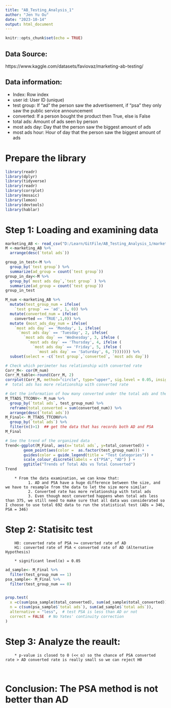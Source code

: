 ```yaml
---
title: "AB_Testing_Analysis_1"
author: "Jen Yu Ou"
date: "2023-10-14"
output: html_document
---
```


```r
knitr::opts_chunk$set(echo = TRUE)
```

## Data Source:
  https://www.kaggle.com/datasets/faviovaz/marketing-ab-testing/
  
  
## Data information:
  * Index: Row index
  * user id: User ID (unique)
  * test group: If "ad" the person saw the advertisement, if "psa" they only saw the public service announcement
  * converted: If a person bought the product then True, else is False
  * total ads: Amount of ads seen by person
  * most ads day: Day that the person saw the biggest amount of ads
  * most ads hour: Hour of day that the person saw the biggest amount of ads
  
# Prepare the library

```r
library(readr)
library(dplyr)
library(tidyverse)
library(readr)
library(corrplot)
library(mosaic)
library(lemon)
library(devtools)
library(hablar)
```

# Step 1: Loading  and examining data

```r
marketing_AB <- read_csv("D:/Learn/GitFile/AB_Testing_Analysis_1/marketing_AB.csv")
M <-marketing_AB %>% 
  arrange(desc(`total ads`))

group_in_test<-M %>% 
  group_by(`test group`) %>% 
  summarize(ad_group = count(`test group`))
group_in_day<-M %>% 
  group_by(`most ads day`,`test group` ) %>% 
  summarize(ad_group = count(`test group`))
group_in_test

M_num <-marketing_AB %>% 
  mutate(test_group_num = ifelse(
    `test group` == 'ad', 1, 0)) %>% 
  mutate(converted_num = ifelse(
    converted == 'TRUE',1,0)) %>% 
  mutate (most_ads_day_num = ifelse(
    `most ads day` == 'Monday', 1, ifelse(
      `most ads day` == 'Tuesday', 2, ifelse(
        `most ads day` == 'Wednesday', 3, ifelse (
          `most ads day` == 'Thursday', 4, ifelse (
            `most ads day` == 'Friday', 5, ifelse (
              `most ads day` == 'Saturday', 6, 7))))))) %>% 
  subset(select = -c(`test group`,`converted`, `most ads day`))

# Check which perimeter has relationship with converted rate
Corr_M<- cor(M_num)
Corr_M_table<-round(Corr_M, 2)
corrplot(Corr_M, method="circle", type="upper", sig.level = 0.05, insig = "blank")
#  total ads has more relationship with converted rate

# Get the information of how many converted under the total ads and the test group
M_TTADS_TTCONV<- M_num %>%
  group_by(`total ads`, test_group_num) %>% 
  reframe(total_converted = sum(converted_num)) %>% 
  arrange(desc(`total ads`))
M_Final<- M_TTADS_TTCONV%>% 
  group_by(`total ads`) %>% 
  filter(n()>1)  ## get the data that has records both AD and PSA
M_Final

# See the trend of the organized data
Trend<-ggplot(M_Final, aes(x=`total ads`, y=total_converted)) +
        geom_point(aes(color =  as.factor(test_group_num))) + 
        guides(color = guide_legend(title = "Test Categories")) +
        scale_colour_discrete(labels = c("PSA", "AD") ) +
        ggtitle("Trends of Total ADs vs Total Converted")
Trend

```

        * From the data examination, we can know that:
              1. AD and PSA have a huge difference between the size, and we have to resample from the data to let the size more similar
              2. Converted rate has more relationship with total ads
              3. Even though most converted happens when total ads less than 375, we still need to make sure that all data was considerated so I choose to use total 692 data to run the statistical test (ADs = 346, PSA = 346)

# Step 2: Statisitc test
        H0: converted rate of PSA >= converted rate of AD
        H1: converted rate of PSA < converted rate of AD (Alternative Hypothesis)
        
        * significant level(α) = 0.05
```r
ad_sample<- M_Final %>% 
  filter(test_group_num == 1)
psa_sample<- M_Final %>% 
  filter(test_group_num == 0)


prop.test(
  x =c(sum(psa_sample$total_converted), sum(ad_sample$total_converted)),
  n = c(sum(psa_sample$`total ads`), sum(ad_sample$`total ads`)),
  alternative = "less",  # test PSA is less than AD or not
  correct = FALSE  # No Yates' continuity correction
)

```
      
# Step 3: Analyze the reault:
        * p-value is closed to 0 (<< α) so the chance of PSA converted rate > AD converted rate is really small so we can reject H0
        
        

# Conclusion: The PSA method is not better than AD
      

      
      
      
      
      
      
      
      
      
  

